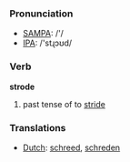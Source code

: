 === Pronunciation ===
*[[w:SAMPA|SAMPA]]: /'/
*[[w:IPA|IPA]]: /'stɻɔʊd/

=== Verb ===

'''strode'''

# past tense of to [[stride]]

=== Translations ===
*[[Dutch]]: [[schreed]], [[schreden]]